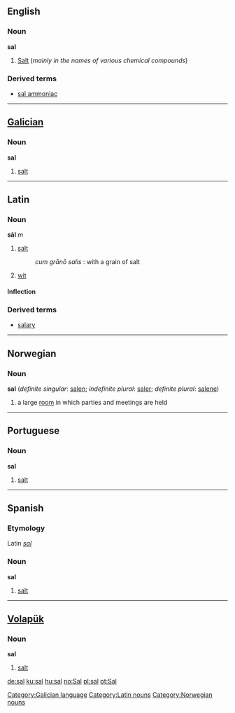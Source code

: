 {{see|Sal}}
==English==

===Noun===
'''sal'''

# [[Salt]] (''mainly in the names of various chemical compounds'')

===Derived terms===
*[[sal ammoniac]]

----
==[[Galician]]==
===Noun===
'''sal'''

#[[salt]]

[[Category:Galician language]]

----
==Latin==
===Noun===
'''s&#257;l''' ''m''
#[[salt]]
#: ''cum gr&#257;n&#333; salis'' : with a grain of salt
#[[wit]]


====Inflection====
{{ladecl3}}
{{la-decl-3rd|M|s&#257;l|sal}}

===Derived terms===
* [[salary]]

[[Category:Latin nouns]]

----

==Norwegian==
===Noun===
'''sal''' {{m}} (''definite singular'': [[salen]]; ''indefinite plural'': [[saler]]; ''definite plural'': [[salene]])
#a large [[room]] in which parties and meetings are held

----

==Portuguese==
===Noun===
'''sal'''

#[[salt]]

----
==Spanish==
===Etymology===
Latin ''[[sal#Latin|sal]]''

===Noun===
'''sal'''

#[[salt]]

----

==[[Volapük]]==
===Noun===
'''sal'''

#[[salt]]

[[Category:Norwegian nouns]]

[[de:sal]]
[[ku:sal]]
[[hu:sal]]
[[no:Sal]]
[[pl:sal]]
[[pt:Sal]]